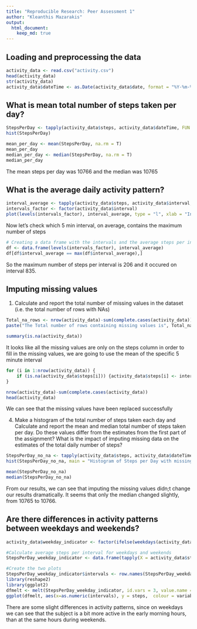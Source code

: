 ---
title: "Reproducible Research: Peer Assessment 1"
author: "Kleanthis Mazarakis"
output: 
  html_document:
    keep_md: true
---


## Loading and preprocessing the data
```{r}
activity_data <- read.csv("activity.csv")
head(activity_data)
str(activity_data)
activity_data$dateTime <- as.Date(activity_data$date, format = "%Y-%m-%d")
```

## What is mean total number of steps taken per day?
```{r}
StepsPerDay <- tapply(activity_data$steps, activity_data$dateTime, FUN = "sum")
hist(StepsPerDay)

mean_per_day <- mean(StepsPerDay, na.rm = T)
mean_per_day
median_per_day <- median(StepsPerDay, na.rm = T)
median_per_day
```
The mean steps per day was 10766 and the median was 10765

## What is the average daily activity pattern?
```{r}
interval_average <- tapply(activity_data$steps, activity_data$interval, mean, na.rm = T)
intervals_factor <- factor(activity_data$interval)
plot(levels(intervals_factor), interval_average, type = "l", xlab = "Intervals", ylab = "Average Steps", main = "Average Daily Activity Pattern")
```

Now let's check which 5 min interval, on average, contains the maximum number of steps
```{r}
# Creating a data frame with the intervals and the average steps per interval and then will select the maximum row
df <- data.frame(levels(intervals_factor), interval_average)
df[df$interval_average == max(df$interval_average),]
```
So the maximum number of steps per interval is 206 and it occured on interval 835.

## Imputing missing values

1. Calculate and report the total number of missing values in the dataset (i.e. the total number of rows with NAs)

```{r}
Total_na_rows <- nrow(activity_data)-sum(complete.cases(activity_data))
paste("The Total number of rows containing missing values is", Total_na_rows)

summary(is.na(activity_data))
```

It looks like all the missing values are only on the steps column
in order to fill in the missing values, we are going to use the mean of the specific 5 minute interval

```{r}
for (i in 1:nrow(activity_data)) {
    if (is.na(activity_data$steps[i])) {activity_data$steps[i] <- interval_average[names(interval_average) == activity_data$interval[i]]}
}

nrow(activity_data)-sum(complete.cases(activity_data))
head(activity_data)
```

We can see that the missing values have been replaced successfully


4. Make a histogram of the total number of steps taken each day and Calculate and report the mean and median total number of steps taken per day. Do these values differ from the estimates from the first part of the assignment? What is the impact of imputing missing data on the estimates of the total daily number of steps?

```{r}
StepsPerDay_no_na <- tapply(activity_data$steps, activity_data$dateTime, FUN = "sum")
hist(StepsPerDay_no_na, main = "Histogram of Steps per Day with missing values imputed by the average of the interval", xlab = "Steps per Day")

mean(StepsPerDay_no_na)
median(StepsPerDay_no_na)

```

From our results, we can see that imputing the missing values didn;t change our results dramatically. It seems that only the median changed slightly, from 10765 to 10766.

## Are there differences in activity patterns between weekdays and weekends?

```{r}
activity_data$weekday_indicator <- factor(ifelse(weekdays(activity_data$dateTime) %in% c("Saturday", "Sunday"), "weekend", "weekday"))

#Calculate average steps per interval for weekdays and weekends
StepsPerDay_weekday_indicator <- data.frame(tapply(X = activity_data$steps, INDEX = list(activity_data$interval, activity_data$weekday_indicator), FUN = mean))

#Create the two plots
StepsPerDay_weekday_indicator$intervals <- row.names(StepsPerDay_weekday_indicator)
library(reshape2)
library(ggplot2)
dfmelt <- melt(StepsPerDay_weekday_indicator, id.vars = 3, value.name = "steps")
ggplot(dfmelt, aes(x=as.numeric(intervals), y = steps,  colour = variable)) + geom_line() + facet_grid(variable ~ .) + xlab("Intervals")

```

There are some slight differences in activity patterns, since on weekdays we can see that the subject is a bit more active in the early morning hours, than at the same hours during weekends.